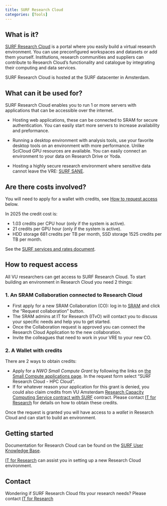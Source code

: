 ```yaml
---
title: SURF Research Cloud
categories: [Tools]
---
```


## What is it?

[SURF Research Cloud](https://www.surf.nl/en/services/surf-research-cloud) is a portal where you easily build a virtual research environment. You can use preconfigured workspaces and datasets or add them yourself. Institutions, research communities and suppliers can contribute to Research Cloud's functionality and catalogue by integrating their computing and data services.

SURF Research Cloud is hosted at the SURF datacenter in Amsterdam.

## What can it be used for?

SURF Research Cloud enables you to run 1 or more servers with applications that can be accessible over the internet.

- Hosting web applications, these can be connected to SRAM for secure authentication. You can easily start more servers to increase availability and preformance.

- Running a desktop environment with analysis tools, use your favorite desktop tools on an environment with more performance. Unlike SciCloud GPU resources are available. You can easily connect an environment to your data on Research Drive or Yoda.

- Hosting a highly secure research environment where sensitive data cannot leave the VRE: [SURF SANE](https://www.surf.nl/en/themes/research-infrastructure/sane-secure-environment-for-analysing-sensitive-data).

## Are there costs involved?

You will need to apply for a wallet with credits, see [How to request access](#how-to-request-access) below.

In 2025 the credit cost is:

- 1.03 credits per CPU hour (only if the system is active).
- 21 credits per GPU hour (only if the system is active).
- HDD storage 681 credits per TB per month, SSD storage 1525 credits per TB per month.

See the [SURF services and rates document](https://www.surf.nl/files/2024-08/surf-services-and-rates-2025_0.pdf).

## How to request access

All VU researchers can get access to SURF Research Cloud. To start building an environment in Research Cloud you need 2 things:

### 1. An SRAM Collaboration connected to Research Cloud

- First apply for a new SRAM Collaboration (CO): log in to [SRAM](https://sram.surf.nl) and click the "Request collaboration" button.
- The SRAM admins at IT for Research (ITvO) will contact you to discuss your specific needs and help you to get started.
- Once the Collaboration request is approved you can connect the Research Cloud Application to the new collaboration.
- Invite the colleagues that need to work in your VRE to your new CO.

### 2. A Wallet with credits

There are 2 ways to obtain credits:

- Apply for a _NWO Small Compute Grant_ by following the links on [the Small Compute applications page](https://www.surf.nl/en/small-compute-applications-nwo). In the request form select "SURF Research Cloud - HPC Cloud".
- If for whatever reason your application for this grant is denied, you could also claim credits from VU Amsterdam [Research Capacity Computing Service contract with SURF](https://www.surf.nl/research-capacity-computing-service-rccs-directe-toegang-tot-onze-rekensystemen-en-expertise) contract. Please contact [IT for Research](mailto:itvo.it@vu.nl) for details on how to obtain these credits.

Once the request is granted you will have access to a _wallet_ in Research Cloud and can start to build an environment.

## Getting started

Documentation for Research Cloud can be found on the [SURF User Knowledge Base](https://servicedesk.surf.nl/wiki/display/WIKI/SURF+Research+Cloud).

[IT for Research](mailto:itvo.it@vu.nl) can assist you in setting up a new Research Cloud environment.

## Contact

Wondering if SURF Research Cloud fits your research needs? Please contact [IT for Research](mailto:itvo.it@vu.nl)

